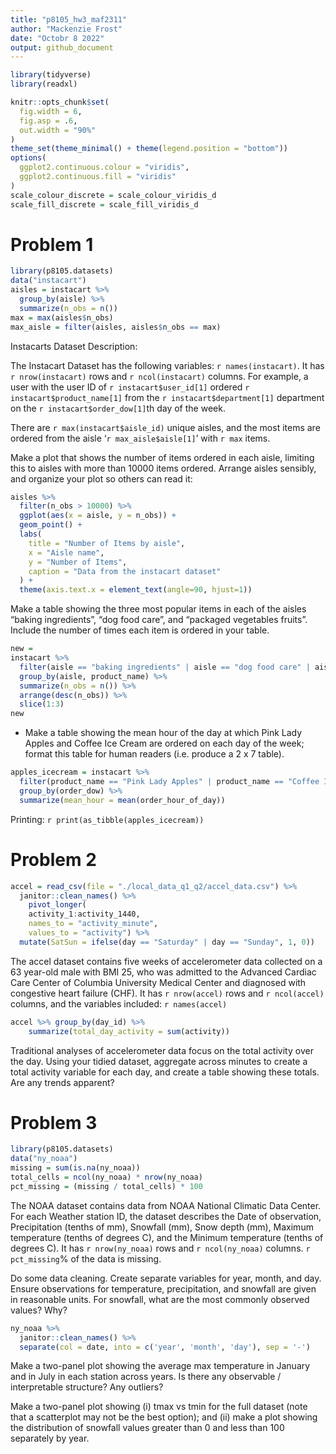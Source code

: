 ```yaml
---
title: "p8105_hw3_maf2311"
author: "Mackenzie Frost"
date: "Octobr 8 2022"
output: github_document
---
```


```r
library(tidyverse)
library(readxl)

knitr::opts_chunk$set(
  fig.width = 6,
  fig.asp = .6,
  out.width = "90%"
)
theme_set(theme_minimal() + theme(legend.position = "bottom"))
options(
  ggplot2.continuous.colour = "viridis",
  ggplot2.continuous.fill = "viridis"
)
scale_colour_discrete = scale_colour_viridis_d
scale_fill_discrete = scale_fill_viridis_d
```

# Problem 1

```r
library(p8105.datasets)
data("instacart")
aisles = instacart %>%
  group_by(aisle) %>%
  summarize(n_obs = n())
max = max(aisles$n_obs)
max_aisle = filter(aisles, aisles$n_obs == max)
```

Instacarts Dataset Description: 

The Instacart Dataset has the following variables: `r names(instacart)`. It has `r nrow(instacart)` rows and `r ncol(instacart)` columns. For example, a user with the user ID of `r instacart$user_id[1]` ordered `r instacart$product_name[1]` from the `r instacart$department[1]` department on the `r instacart$order_dow[1]`th day of the week. 

There are `r max(instacart$aisle_id)` unique aisles, and the most items are ordered from the aisle '`r max_aisle$aisle[1]`' with `r max` items.

Make a plot that shows the number of items ordered in each aisle, limiting this to aisles with more than 10000 items ordered. Arrange aisles sensibly, and organize your plot so others can read it:

```r
aisles %>%
  filter(n_obs > 10000) %>%
  ggplot(aes(x = aisle, y = n_obs)) + 
  geom_point() +
  labs(
    title = "Number of Items by aisle",
    x = "Aisle name",
    y = "Number of Items",
    caption = "Data from the instacart dataset"
  ) +
  theme(axis.text.x = element_text(angle=90, hjust=1))
```

Make a table showing the three most popular items in each of the aisles “baking ingredients”, “dog food care”, and “packaged vegetables fruits”. Include the number of times each item is ordered in your table.

```r
new = 
instacart %>%
  filter(aisle == "baking ingredients" | aisle == "dog food care" | aisle == "packaged vegetables fruits") %>%
  group_by(aisle, product_name) %>%
  summarize(n_obs = n()) %>%
  arrange(desc(n_obs)) %>%
  slice(1:3)
new
```

* Make a table showing the mean hour of the day at which Pink Lady Apples and Coffee Ice Cream are ordered on each day of the week; format this table for human readers (i.e. produce a 2 x 7 table).
```r
apples_icecream = instacart %>% 
  filter(product_name == "Pink Lady Apples" | product_name == "Coffee Ice Cream") %>%
  group_by(order_dow) %>%
  summarize(mean_hour = mean(order_hour_of_day))
```
Printing: `r print(as_tibble(apples_icecream))`

# Problem 2
```r
accel = read_csv(file = "./local_data_q1_q2/accel_data.csv") %>% 
  janitor::clean_names() %>%
    pivot_longer(
    activity_1:activity_1440,
    names_to = "activity_minute", 
    values_to = "activity") %>%
  mutate(SatSun = ifelse(day == "Saturday" | day == "Sunday", 1, 0))
```

The accel dataset contains five weeks of accelerometer data collected on a 63 year-old male with BMI 25, who was admitted to the Advanced Cardiac Care Center of Columbia University Medical Center and diagnosed with congestive heart failure (CHF). It has `r nrow(accel)` rows and `r ncol(accel)` columns, and the variables included: `r names(accel)`

```r
accel %>% group_by(day_id) %>%
    summarize(total_day_activity = sum(activity))

```

Traditional analyses of accelerometer data focus on the total activity over the day. Using your tidied dataset, aggregate across minutes to create a total activity variable for each day, and create a table showing these totals. Are any trends apparent?

# Problem 3
```r
library(p8105.datasets)
data("ny_noaa")
missing = sum(is.na(ny_noaa))
total_cells = ncol(ny_noaa) * nrow(ny_noaa)
pct_missing = (missing / total_cells) * 100
```
The NOAA dataset contains data from NOAA National Climatic Data Center. For each Weather station ID, the dataset describes the Date of observation, Precipitation (tenths of mm), Snowfall (mm), Snow depth (mm), Maximum temperature (tenths of degrees C), and the Minimum temperature (tenths of degrees C). It has `r nrow(ny_noaa)` rows and `r ncol(ny_noaa)` columns. `r pct_missing`% of the data is missing. 

Do some data cleaning. Create separate variables for year, month, and day. Ensure observations for temperature, precipitation, and snowfall are given in reasonable units. For snowfall, what are the most commonly observed values? Why?

```r
ny_noaa %>%
  janitor::clean_names() %>%
  separate(col = date, into = c('year', 'month', 'day'), sep = '-')
```

Make a two-panel plot showing the average max temperature in January and in July in each station across years. Is there any observable / interpretable structure? Any outliers?



Make a two-panel plot showing (i) tmax vs tmin for the full dataset (note that a scatterplot may not be the best option); and (ii) make a plot showing the distribution of snowfall values greater than 0 and less than 100 separately by year.



